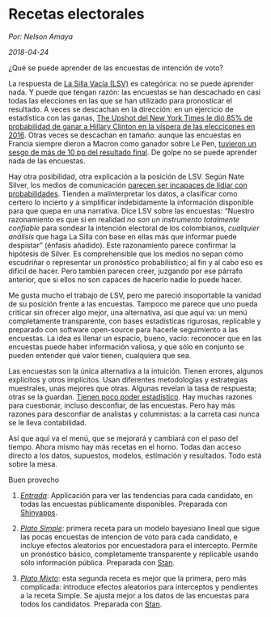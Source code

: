 # Recetas electorales

*Por: Nelson Amaya*

*2018-04-24*

¿Qué se puede aprender de las encuestas de intención de voto? 

La respuesta de [La Silla Vacía (LSV)](http://lasillavacia.com/blogs/la-carrera-de-caballos-en-la-silla-62772) es categórica: no se puede aprender nada. Y puede que tengan razón: las encuestas se han descachado en casi todas las elecciones en las que se han utilizado para pronosticar el resultado. A veces se descachan en la dirección: en un ejercicio de estadística con las ganas, [The Upshot del New York Times le dió 85% de probabilidad de ganar a Hillary Clinton en la víspera de las eleccicones en 2016](https://www.nytimes.com/interactive/2016/upshot/presidential-polls-forecast.html). Otras veces se descachan en tamaño: aunque las encuestas en Francia siempre dieron a Macron como ganador sobre Le Pen, [tuvieron un sesgo de más de 10 pp del resultado final](https://fivethirtyeight.com/features/macron-won-but-the-french-polls-were-way-off/). De golpe no se puede aprender nada de las encuestas.

Hay otra posibilidad, otra explicación a la posición de LSV. Según Nate Silver, los medios de comunicación [parecen ser incapaces de lidiar con probabilidades](https://fivethirtyeight.com/features/the-media-has-a-probability-problem/). Tienden a malinterpretar los datos, a clasificar como certero lo incierto y a simplificar indebidamente la información disponible para que quepa en una narrativa. Dice LSV sobre las encuestas: "Nuestro razonamiento es que si en realidad *no son un instrumento totalmente confiable* para sondear la intención electoral de los colombianos, *cualquier análisis* que haga La Silla con base en ellas más que informar puede despistar" (énfasis añadido). Este razonamiento parece confirmar la hipótesis de Silver. Es comprehensible que los medios no sepan cómo escudriñar o representar un pronóstico probabilístico; al fin y al cabo eso es difícil de hacer. Pero también parecen creer, juzgando por ese párrafo anterior, que si ellos no son capaces de hacerlo nadie lo puede hacer. 

Me gusta mucho el trabajo de LSV, pero me pareció insoportable la vanidad de su posición frente a las encuestas. Tampoco me parece que uno pueda criticar sin ofrecer algo mejor, una alternativa, así que aquí va: un menú completamente transparente, con bases estadísticas rigurosas, replicable y preparado con software open-source para hacerle seguimiento a las encuestas. La idea es llenar un espacio, bueno, vacío: reconocer que en las encuestas puede haber información valiosa, y que sólo en conjunto se pueden entender qué valor tienen, cualquiera que sea. 

Las encuestas son la única alternativa a la intuición. Tienen errores, algunos explícitos y otros implícitos. Usan diferentes metodologías y estrategias muestrales, unas mejores que otras. Algunas revelan la tasa de respuesta; otras se la guardan. [Tienen poco poder estadístico](https://github.com/nelsonamayad/Elecciones-presidenciales-2018/blob/master/analisis/poder.R). Hay muchas razones para cuestionar, incluso desconfiar, de las encuestas. Pero hay más razones para desconfiar de analistas y columnistas: a la carreta casi nunca se le lleva contabilidad.

Así que aquí va el menú, que se mejorará y cambiará con el paso del tiempo. Ahora mismo hay más recetas en el horno. Todas dan acceso directo a los datos, supuestos, modelos, estimación y resultados. Todo está sobre la mesa.

Buen provecho

1. [*Entrada*](https://nelsonamayad.shinyapps.io/col2018_tend/): Applicación para ver las tendencias para cada candidato, en todas las encuestas públicamente disponibles. Preparada con [Shinyapps](https://www.shinyapps.io/).

2. [*Plato Simple*](https://nelsonamayad.github.io/simple): primera receta para un modelo bayesiano lineal que sigue las pocas encuestas de intencion de voto para cada candidato, e incluye efectos aleatorios por encuestadora para el intercepto. Permite un pronóstico básico, completamente transparente y replicable usando sólo información pública. Preparada con [Stan](http://mc-stan.org/users/interfaces/rstan.html). 

3. [*Plato Mixto*](https://nelsonamayad.github.io/mixto): esta segunda receta es mejor que la primera, pero más complicada: introduce efectos aleatorios para interceptos y pendientes a la receta Simple. Se ajusta mejor a los datos de las encuestas para todos los candidatos. Preparada con [Stan](http://mc-stan.org/users/interfaces/rstan.html).
